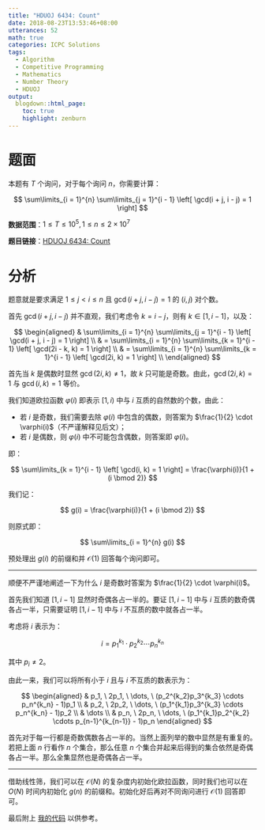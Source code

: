 ```yaml
---
title: "HDUOJ 6434: Count"
date: 2018-08-23T13:53:46+08:00
utterances: 52
math: true
categories: ICPC Solutions
tags: 
  - Algorithm
  - Competitive Programming
  - Mathematics
  - Number Theory
  - HDUOJ
output:
  blogdown::html_page:
    toc: true
    highlight: zenburn
---
```


# 题面

本题有 $T$ 个询问，对于每个询问 $n$，你需要计算：

$$
\sum\limits_{i = 1}^{n} \sum\limits_{j = 1}^{i - 1} \left[ \gcd(i + j, i - j) = 1 \right]
$$

**数据范围**：$1 \le T \le 10^5, 1 \le n \le 2 \times 10^7$

**题目链接**：[HDUOJ 6434: Count](http://acm.hdu.edu.cn/showproblem.php?pid=6434)

# 分析

题意就是要求满足 $1 \le j < i \le n$ 且 $\gcd(i + j, i - j) = 1$ 的 $(i, j)$ 对个数。

首先 $\gcd(i + j, i - j)$ 并不直观，我们考虑令 $k = i - j$，则有 $k \in [1, i - 1]$，以及：

$$
\begin{aligned}
& \sum\limits_{i = 1}^{n} \sum\limits_{j = 1}^{i - 1} \left[ \gcd(i + j, i - j) = 1 \right] \\
& = \sum\limits_{i = 1}^{n} \sum\limits_{k = 1}^{i - 1} \left[ \gcd(2i - k, k) = 1 \right] \\
& = \sum\limits_{i = 1}^{n} \sum\limits_{k = 1}^{i - 1} \left[ \gcd(2i, k) = 1 \right] \\
\end{aligned}
$$

首先当 $k$ 是偶数时显然 $\gcd(2i, k) \neq 1$，故 $k$ 只可能是奇数。由此，$\gcd(2i, k) = 1$ 与 $\gcd(i, k) = 1$ 等价。

我们知道欧拉函数 $\varphi(i)$ 即表示 $[1, i)$ 中与 $i$ 互质的自然数的个数，由此：

- 若 $i$ 是奇数，我们需要去除 $\varphi(i)$ 中包含的偶数，则答案为 $\frac{1}{2} \cdot \varphi(i)$（不严谨解释见后文）；
- 若 $i$ 是偶数，则 $\varphi(i)$ 中不可能包含偶数，则答案即 $\varphi(i)$。

即：

$$
\sum\limits_{k = 1}^{i - 1} \left[ \gcd(i, k) = 1 \right] = \frac{\varphi(i)}{1 + (i \bmod 2)}
$$

我们记：

$$
g(i) = \frac{\varphi(i)}{1 + (i \bmod 2)}
$$

则原式即：

$$
\sum\limits_{i = 1}^{n} g(i)
$$

预处理出 $g(i)$ 的前缀和并 $\mathcal{O}(1)$ 回答每个询问即可。

---

顺便不严谨地阐述一下为什么 $i$ 是奇数时答案为 $\frac{1}{2} \cdot \varphi(i)$。

首先我们知道 $[1, i -1]$ 显然时奇偶各占一半的。要证 $[1, i - 1]$ 中与 $i$ 互质的数奇偶各占一半，只需要证明 $[1, i - 1]$ 中与 $i$ 不互质的数中就各占一半。

考虑将 $i$ 表示为：

$$
i = p_1^{k_1} \cdot p_2^{k_2} \cdots p_n^{k_n}
$$

其中 $p_i \neq 2$。

由此一来，我们可以将所有小于 $i$ 且与 $i$ 不互质的数表示为：

$$
\begin{aligned}
& p_1, \ 2p_1, \ \dots, \ (p_2^{k_2}p_3^{k_3} \cdots p_n^{k_n} - 1)p_1 \\
& p_2, \ 2p_2, \ \dots, \ (p_1^{k_1}p_3^{k_3} \cdots p_n^{k_n} - 1)p_2 \\
& \dots \\
& p_n, \ 2p_n, \ \dots, \ (p_1^{k_1}p_2^{k_2} \cdots p_{n-1}^{k_{n-1}} - 1)p_n
\end{aligned}
$$

首先对于每一行都是奇数偶数各占一半的。当然上面列举的数中显然是有重复的。若把上面 $n$ 行看作 $n$ 个集合，那么任意 $n$ 个集合并起来后得到的集合依然是奇偶各占一半。那么全集显然也是奇偶各占一半。

---

借助线性筛，我们可以在 $\mathcal{O}(N)$ 的复杂度内初始化欧拉函数，同时我们也可以在 $O(N)$ 时间内初始化 $g(n)$ 的前缀和。初始化好后再对不同询问进行 $\mathcal{O}(1)$ 回答即可。

最后附上 [我的代码](https://github.com/codgician/Competitive-Programming/blob/master/HDUOJ/6434/arithmetic_function.cpp) 以供参考。

